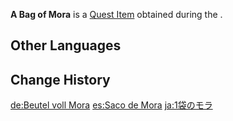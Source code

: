 {{Item Infobox
|id           = 100713
|title        = A Bag of Mora
|image        = Item Bag of Mora.png
|type         = Quest Items
|description  = A bag of Mora. Not the heaviest, but one would not mind finding it on the street.
|source2      = Obtained during the ''[[Fishing For Jade]]'' quest.
}}
'''A Bag of Mora''' is a [[Quest Item]] obtained during the {{Quest|Fishing For Jade}}.

==Other Languages==
{{Other Languages|A Bag of Mora (An Organization Known as Wangsheng)}}

==Change History==
{{Change History|1.2}}

[[de:Beutel voll Mora]]
[[es:Saco de Mora]]
[[ja:1袋のモラ]]